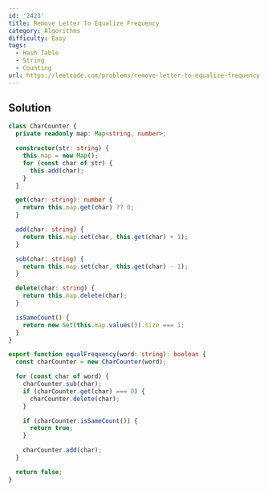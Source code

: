 ```yaml
---
id: '2423'
title: Remove Letter To Equalize Frequency
category: Algorithms
difficulty: Easy
tags:
  - Hash Table
  - String
  - Counting
url: https://leetcode.com/problems/remove-letter-to-equalize-frequency
---
```


## Solution

```typescript filename="solution.ts" copy
class CharCounter {
  private readonly map: Map<string, number>;

  constructor(str: string) {
    this.map = new Map();
    for (const char of str) {
      this.add(char);
    }
  }

  get(char: string): number {
    return this.map.get(char) ?? 0;
  }

  add(char: string) {
    return this.map.set(char, this.get(char) + 1);
  }

  sub(char: string) {
    return this.map.set(char, this.get(char) - 1);
  }

  delete(char: string) {
    return this.map.delete(char);
  }

  isSameCount() {
    return new Set(this.map.values()).size === 1;
  }
}

export function equalFrequency(word: string): boolean {
  const charCounter = new CharCounter(word);

  for (const char of word) {
    charCounter.sub(char);
    if (charCounter.get(char) === 0) {
      charCounter.delete(char);
    }

    if (charCounter.isSameCount()) {
      return true;
    }

    charCounter.add(char);
  }

  return false;
}
```
